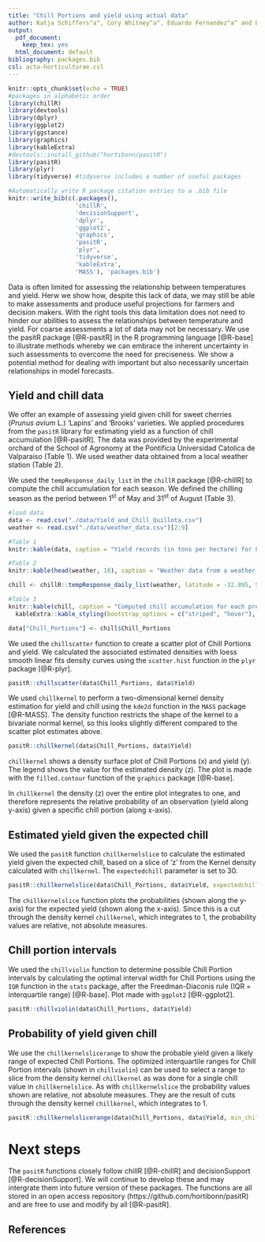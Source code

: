 ```yaml
---
title: "Chill Portions and yield using actual data"
author: Katja Schiffers^a^, Cory Whitney^a^, Eduardo Fernandez^a^ and Eike Luedeling^a^ <br /> <small>^a^INRES-Horticultural Sciences, University of Bonn, Auf dem Huegel 6, 53121 Bonn, Germany <small/>
output:
  pdf_document: 
    keep_tex: yes
  html_document: default
bibliography: packages.bib
csl: acta-horticulturae.csl
---
```


<!-- Abstract for the IV International Symposium on Horticulture in Europe - SHE2020 https://www.actahort.org/members/symposiar?nr=507 
-->

<!-- Guidelines for authors: https://www.ishs.org/authors -->

<!-- Spelling -->
<!-- The ABC √ option (upper right on the Rmarkdown console)-->

<!-- Grammar -->
<!-- devtools::install_github("ropenscilabs/gramr") -->
<!-- run_grammar_checker("HighDimensionalData.rmd”) -->

<!-- Print pdf and word versions -->
<!-- rmarkdown::render("Chill_Yield_Qta_data.Rmd", output_format = "pdf_document") -->
<!-- rmarkdown::render("Chill_Yield_Qta_data.Rmd", output_format = "word_document") -->


```r
knitr::opts_chunk$set(echo = TRUE)
#packages in alphabetic order
library(chillR)
library(devtools)
library(dplyr)
library(ggplot2)
library(ggstance)
library(graphics)
library(kableExtra)
#devtools::install_github("hortibonn/pasitR")
library(pasitR)
library(plyr)
library(tidyverse) #tidyverse includes a number of useful packages
```

```r
#Automatically write R package citation entries to a .bib file
knitr::write_bib(c(.packages(), 
                   'chillR',
                   'decisionSupport',
                   'dplyr',
                   'ggplot2', 
                   'graphics',
                   'pasitR',
                   'plyr', 
                   'tidyverse',
                   'kableExtra',
                   'MASS'), 'packages.bib')
```

Data is often limited for assessing the relationship between temperatures and yield. Herw we show how, despite this lack of data, we may still be able to make assessments and produce useful projections for farmers and decision makers. With the right tools this data limitation does not need to hinder our abilities to assess the relationships between temperature and yield. For coarse assessments a lot of data may not be necessary. We use the pasitR package [@R-pasitR] in the R programming language [@R-base] to illustrate methods whereby we can embrace the inherent uncertainty in such assessments to overcome the need for preciseness. We show a potential method for dealing with important but also necessarily uncertain relationships in model forecasts. 

## Yield and chill data

We offer an example of assessing yield given chill for sweet cherries (*Prunus avium* L.) 'Lapins' and 'Brooks' varieties. We applied procedures from the `pasitR` library for estimating yield as a function of chill accumulation [@R-pasitR]. The data was provided by the experimental orchard of the School of Agronomy at the Pontificia Universidad Catolica de Valparaiso (Table 1). We used weather data obtained from a local weather station (Table 2). 

We used the `tempResponse_daily_list` in the `chillR` package [@R-chillR] to compute the chill accumulation for each season. We defined the chilling season as the period between 1^st^ of May and 31^st^ of August (Table 3).

```r
#load data
data <- read.csv("./data/Yield_and_Chill_Quillota.csv")
weather <- read.csv("./data/weather_data.csv")[2:9]

#Table 1
knitr::kable(data, caption = "Yield records (in tons per hectare) for 8 seasons (2010 to 2017) for two sweet cherry cultivars (Lapins and Brooks).") %>% kableExtra::kable_styling(bootstrap_options = c("striped", "hover"), full_width = FALSE)

#Table 2
knitr::kable(head(weather, 10), caption = "Weather data from a weather station placed in the orchard.") %>% kableExtra::kable_styling(bootstrap_options = c("striped", "hover"), full_width = FALSE)

chill <- chillR::tempResponse_daily_list(weather, latitude = -32.895, Start_JDay = 121, End_JDay = 243, models = list(Chill_Portions = Dynamic_Model))[[1]]

#Table 3
knitr::kable(chill, caption = "Computed chill accumulation for each pre-defined chilling season between May 1 and August 31.") %>% 
  kableExtra::kable_styling(bootstrap_options = c("striped", "hover"), full_width = F)

data["Chill_Portions"] <- chill$Chill_Portions

```

We used the `chillscatter` function to create a scatter plot of Chill Portions and yield. We calculated the associated estimated densities with loess smooth linear fits density curves using the `scatter.hist` function in the `plyr` package [@R-plyr]. 

```r
pasitR::chillscatter(data$Chill_Portions, data$Yield)
```

We used `chillkernel` to perform a two-dimensional kernel density estimation for yield and chill using the `kde2d` function in the `MASS` package [@R-MASS]. The density function restricts the shape of the kernel to a bivariate normal kernel, so this looks slightly different compared to the scatter plot estimates above.

```r

pasitR::chillkernel(data$Chill_Portions, data$Yield)

```

`chillkernel` shows a density surface plot of Chill Portions (x) and yield (y). The legend shows the value for the estimated density (z). The plot is made with the `filled.contour` function of the `graphics` package [@R-base].

In `chillkernel` the density (z) over the entire plot integrates to one, and therefore represents the relative probability of an observation (yield along y-axis) given a specific chill portion (along x-axis). 

## Estimated yield given the expected chill

We used the `pasitR` function `chillkernelslice` to calculate the estimated yield given the expected chill, based on a slice of 'z' from the Kernel density calculated with `chillkernel`. The `expectedchill` parameter is set to 30.

```r
pasitR::chillkernelslice(data$Chill_Portions, data$Yield, expectedchill = 30)
```

The `chillkernelslice` function plots the probabilities (shown along the y-axis) for the expected yield (shown along the x-axis). Since this is a cut through the density kernel `chillkernel`, which integrates to 1, the probability values are relative, not absolute measures.

## Chill portion intervals

We used the `chillviolin` function to determine possible Chill Portion intervals by calculating the optimal interval width for Chill Portions using the `IQR` function in the `stats` package, after the Freedman-Diaconis rule (IQR = interquartile range) [@R-base]. Plot made with `ggplot2` [@R-ggplot2].

```r
pasitR::chillviolin(data$Chill_Portions, data$Yield)
```


## Probability of yield given chill

We use the `chillkernelslicerange` to show the probable yield given a likely range of expected Chill Portions. The optimized interquartile ranges for Chill Portion intervals (shown in `chillviolin`) can be used to select a range to slice from the density kernel `chillkernel` as was done for a single chill value in `chillkernelslice`. As with `chillkernelslice` the probability values shown are relative, not absolute measures. They are the result of cuts through the density kernel `chillkernel`, which integrates to 1. 

```r

pasitR::chillkernelslicerange(data$Chill_Portions, data$Yield, min_chill=53, max_chill=57)

```


# Next steps

The `pasitR` functions closely follow chillR [@R-chillR] and decisionSupport [@R-decisionSupport]. We will continue to develop these and may intergrate them into future version of these packages. The functions are all stored in an open access repository (https://github.com/hortibonn/pasitR) and are free to use and modify by all [@R-pasitR]. 


## References
